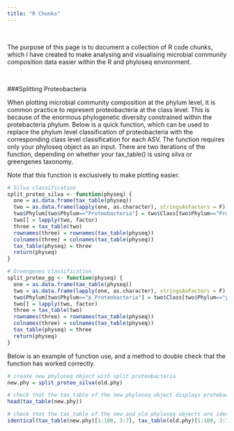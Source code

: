 ```yaml
---
title: "R Chunks"
---
```


<p>&nbsp;</p>
<p style="text-align:justify">
The purpose of this page is to document a collection of R code chunks, which I have created to make analysing and visualising microbial community composition data easier within the R and phyloseq environment. 

<p>&nbsp;</p>

###Splitting Proteobacteria
<p style="text-align:justify">
When plotting microbial community composition at the phylum level, it is common practice to represent proteobacteria at the class level. This is because of the enormous phylogenetic diversity constrained within the protebacteria phylum. Below is a quick function, which can be used to replace the phylum level classification of proteobacteria with the corresponding class level classification for each ASV. The function requires only your phyloseq object as an input. There are two iterations of the function, depending on whether your tax_table() is using silva or greengenes taxonomy. 

Note that this function is exclusively to make plotting easier. 

```r
# Silva classification
split_proteo_silva <- function(physeq) {
  one = as.data.frame(tax_table(physeq))
  two = as.data.frame(lapply(one, as.character), stringsAsFactors = F)
  two$Phylum[two$Phylum=="Proteobacteria"] = two$Class[two$Phylum=="Proteobacteria"]
  two[] = lapply(two, factor)
  three = tax_table(two)
  rownames(three) = rownames(tax_table(physeq))
  colnames(three) = colnames(tax_table(physeq))
  tax_table(physeq) = three
  return(physeq)
}

# Greengenes classification
split_proteo_gg <- function(physeq) {
  one = as.data.frame(tax_table(physeq))
  two = as.data.frame(lapply(one, as.character), stringsAsFactors = F)
  two$Phylum[two$Phylum=="p_Proteobacteria"] = two$Class[two$Phylum=="p_Proteobacteria"]
  two[] = lapply(two, factor)
  three = tax_table(two)
  rownames(three) = rownames(tax_table(physeq))
  colnames(three) = colnames(tax_table(physeq))
  tax_table(physeq) = three
  return(physeq)
}

```

Below is an example of function use, and a method to double check that the function has worked correctly. 

```r

# create new phyloseq object with split proteobacteria
new.phy = split_proteo_silva(old.phy)

# check that the tax_table of the new phyloseq object displays protebacterial classes in the phylum column
head(tax_table(new.phy))

# check that the tax_table of the new and old phyloseq objects are identical (should be TRUE), excluding the phylum column
identical(tax_table(new.phy)[1:100, 3:7], tax_table(old.phy)[1:100, 3:7])
```